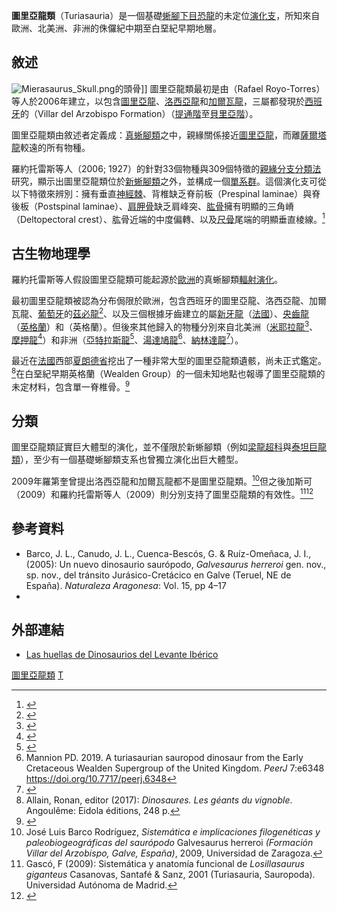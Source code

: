 {{Automatic taxobox
| taxon = Turiasauria
| authority = Royo-Torres ''et al.'', 2006
| fossil_range = [[侏羅紀|侏羅紀]]中期到[[白堊紀|白堊紀]]早期{{fossil_range|168|125}}
| image = Amanzia_reconstruction_%28cropped%29.png
| image_caption = [[阿曼茲龍|阿曼茲龍]]的骨骼重建圖，已知部位為藍色
| image2 = Colored Fig 36 Moabo Skeleton.tif
| image2_caption = [[摩押龍|摩押龍]]的骨架模型，錯誤裝上[[圓頂龍|圓頂龍]]似的頭骨
| subdivision_ranks = [[屬|屬]]<ref name="Holtz2008">Holtz, Thomas R. Jr. (2012) ''Dinosaurs: The Most Complete, Up-to-Date Encyclopedia for Dinosaur Lovers of All Ages,'' [http://www.geol.umd.edu/~tholtz/dinoappendix/HoltzappendixWinter2011.pdf Winter 2011 Appendix.] {{Wayback|url=http://www.geol.umd.edu/~tholtz/dinoappendix/HoltzappendixWinter2011.pdf |date=20170812011954 }}</ref>
| subdivision = 
* †[[阿曼茲龍屬|阿曼茲龍屬]] ''Amanzia''
* †[[亞特拉斯龍屬|亞特拉斯龍屬]]？ ''Atlasaurus''
* †[[央齒龍屬|央齒龍屬]]？ ''Cardiodon''
* †[[加爾瓦龍屬|加爾瓦龍屬]] ''Galveosaurus''
* †[[洛西亞龍屬|洛西亞龍屬]] ''Losillasaurus''
* †[[米耶拉龍屬|米耶拉龍屬]] ''Mierasaurus''
* †[[摩押龍屬|摩押龍屬]] ''Moabosaurus''
* †[[納林達龍屬|納林達龍屬]] ''Narindasaurus''
* †[[新牙龍屬|新牙龍屬]]？ ''Neosodon''
* †{{link-en|武裝龍屬|Oplosaurus}}？ ''Oplosaurus''
* †[[湯達鳩龍屬|湯達鳩龍屬]] ''Tendaguria''
* †[[圖里亞龍屬|圖里亞龍屬]] ''Turiasaurus''
* †[[塞比修斯基龍屬|茲必龍屬]] ''Zby''
}}

'''圖里亞龍類'''（Turiasauria）是一個基礎[[蜥腳下目|蜥腳下目]][[恐龍|恐龍]]的未定位[[演化支|演化支]]，所知來自歐洲、北美洲、非洲的侏儸紀中期至白堊紀早期地層。

==敘述==
[[File:Mierasaurus_Skull.png|left]]的頭骨]]
圖里亞龍類最初是由{{link-en|拉斐爾·羅約托雷斯|Rafael Royo-Torres}}（Rafael Royo-Torres）等人於2006年建立，以包含[[圖里亞龍|圖里亞龍]]、[[洛西亞龍|洛西亞龍]]和[[加爾瓦龍|加爾瓦龍]]，三屬都發現於[[西班牙|西班牙]]的{{link-en|阿爾索維斯波村組|Villar del Arzobispo Formation}}（Villar del Arzobispo Formation）（[[提通階|提通階]]至[[貝里亞階|貝里亞階]]）。

圖里亞龍類由敘述者定義成：[[真蜥腳類|真蜥腳類]]之中，親緣關係接近[[圖里亞龍|圖里亞龍]]，而離[[薩爾塔龍|薩爾塔龍]]較遠的所有物種。

羅約托雷斯等人（2006; 1927）的針對33個物種與309個特徵的[[親緣分支分類法|親緣分支分類法]]研究，顯示出圖里亞龍類位於[[新蜥腳類|新蜥腳類]]之外，並構成一個[[單系群|單系群]]。這個演化支可從以下特徵來辨別：擁有垂直[[神經棘|神經棘]]、背椎缺乏脊前板（Prespinal laminae）與脊後板（Postspinal laminae）、[[肩胛骨|肩胛骨]]缺乏肩峰突、[[肱骨|肱骨]]擁有明顯的三角嵴（Deltopectoral crest）、肱骨近端的中度偏轉、以及[[尺骨|尺骨]]尾端的明顯垂直棱線。<ref>{{cite journal|last=Royo-Torres|first= R. |author2=Cobos, A. |author3=Alcalá, L. |year=2006|title=A Giant European Dinosaur and a New Sauropod Clade|journal=Science|volume=314|issue=5807|pages=1925–1927 |doi=10.1126/science.1132885 |pmid=17185599|bibcode= 2006Sci...314.1925R }}</ref>

==古生物地理學==
羅約托雷斯等人假設圖里亞龍類可能起源於[[歐洲|歐洲]]的真蜥腳類[[輻射演化|輻射演化]]。

最初圖里亞龍類被認為分布侷限於歐洲，包含西班牙的圖里亞龍、洛西亞龍、加爾瓦龍、[[葡萄牙|葡萄牙]]的[[茲必龍|茲必龍]]<ref>{{cite journal |last1=Mateus |first1=Octávio |last2=Mannion |first2=Philip D. |last3=Upchurch |first3=Paul |title=Zby atlanticus, a new turiasaurian sauropod (Dinosauria, Eusauropoda) from the Late Jurassic of Portugal |journal=Journal of Vertebrate Paleontology |volume=34 |issue=3 |pages=618–634 |doi=10.1080/02724634.2013.822875 |date=16 April 2014}}</ref>、以及三個根據牙齒建立的屬[[新牙龍|新牙龍]]（[[法國|法國]]）、[[央齒龍|央齒龍]]（[[英格蘭|英格蘭]]）和{{link-en|武裝龍屬|Oplosaurus}}（英格蘭）。但後來其他歸入的物種分別來自北美洲（[[米耶拉龍|米耶拉龍]]<ref>{{cite journal |last=Royo-Torres |first=R. |last2=Upchurch |first2=P. |last3=Kirkland |first3=J.I. |last4=DeBlieux |first4=D.D. |last5=Foster |first5=J.R. |last6=Cobos |first6=A. |last7=Alcalá |first7=L. |year=2017 |title=Descendants of the Jurassic turiasaurs from Iberia found refuge in the Early Cretaceous of western USA |journal=Scientific Reports |volume=7 |issue=1 |pages=14311 |doi=10.1038/s41598-017-14677-2|pmid=29085006 |pmc=5662694 }}</ref>、[[摩押龍|摩押龍]]<ref>{{cite journal | last1 = Britt | first1 = B.B. | last2 = Scheetz | first2 = R.D. | last3 = Whiting | first3 = M.F. | last4 = Wilhite | first4 = D.R. | year = 2017 | title = ''Moabosaurus utahensis'', n. gen., n. sp., A New Sauropod From The Early Cretaceous (Aptian) of North America | journal = Contributions from the Museum of Paleontology, University of Michigan | volume = 32 | issue = 11 | pages = 189–243 | url = https://deepblue.lib.umich.edu/handle/2027.42/136227 | access-date = 2020-11-28 | archive-date = 2017-04-11 | archive-url = https://web.archive.org/web/20170411141207/https://deepblue.lib.umich.edu/handle/2027.42/136227 | dead-url = no }}</ref>）和非洲（[[亞特拉斯龍|亞特拉斯龍]]<ref>{{cite journal |first1=L. |last1=Xing |first2=T. |last2=Miyashita |first3=P. J. |last3=Currie |first4=H. |last4=You |first5=J. |last5=Zhang |first6=Z. |last6=Dong |title=A New Basal Eusauropod from the Middle Jurassic of Yunnan, China, and Faunal Compositions and Transitions of Asian Sauropodomorph Dinosaurs |journal=Acta Palaeontologica Polonica |volume=60 |issue=1 |date=2015 |pages=145–154 |doi=10.4202/app.2012.0151 }}</ref>、[[湯達鳩龍|湯達鳩龍]]<ref>Mannion PD. 2019. A turiasaurian sauropod dinosaur from the Early Cretaceous Wealden Supergroup of the United Kingdom. ''PeerJ'' 7:e6348 https://doi.org/10.7717/peerj.6348</ref>、[[納林達龍|納林達龍]]<ref>{{Cite journal|author1=Rafael Royo-Torres |author2=Alberto Cobos |author3=Pedro Mocho |author4=Luis Alcalá |year=2020 |title=Origin and evolution of turiasaur dinosaurs set by means of a new 'rosetta' specimen from Spain |journal=Zoological Journal of the Linnean Society |volume=Online edition |issue= |pages= |doi=10.1093/zoolinnean/zlaa091 }}</ref>）。

最近在[[法國|法國]]西部[[夏朗德省|夏朗德省]]挖出了一種非常大型的圖里亞龍類遺骸，尚未正式鑑定。<ref name=allain>Allain, Ronan, editor (2017): ''Dinosaures. Les géants du vignoble''. Angoulême: Eidola éditions, 248 p.</ref>在白堊紀早期英格蘭{{link-en|威爾登群|Wealden Group}}（Wealden Group）的一個未知地點也報導了圖里亞龍類的未定材料，包含單一脊椎骨。<ref>{{Cite journal|last=Mannion|first=Philip D.|date=2019-01-24|title=A turiasaurian sauropod dinosaur from the Early Cretaceous Wealden Supergroup of the United Kingdom|journal=PeerJ|language=en|volume=7|pages=e6348|doi=10.7717/peerj.6348|issn=2167-8359|pmc=6348093|pmid=30697494}}</ref>

==分類==
圖里亞龍類証實巨大體型的演化，並不僅限於新蜥腳類（例如[[梁龍超科|梁龍超科]]與[[泰坦巨龍類|泰坦巨龍類]]），至少有一個基礎蜥腳類支系也曾獨立演化出巨大體型。

2009年羅第奎曾提出洛西亞龍和加爾瓦龍都不是圖里亞龍類。<ref>José Luis Barco Rodríguez, ''Sistemática e implicaciones filogenéticas y paleobiogeográficas del saurópodo'' Galvesaurus herreroi ''(Formación Villar del Arzobispo, Galve, España)'', 2009, Universidad de Zaragoza.</ref>但之後加斯可（2009）和羅約托雷斯等人（2009）則分別支持了圖里亞龍類的有效性。<ref>Gascó, F (2009): Sistemática y anatomía funcional de ''Losillasaurus giganteus'' Casanovas, Santafé & Sanz, 2001 (Turiasauria, Sauropoda). Universidad Autónoma de Madrid.</ref><ref>{{cite journal | last1 = Royo-Torres | first1 = R. | last2 = Cobos | first2 = A. | last3 = Aberasturi | first3 = A. | last4 = Espilez | first4 = E. | last5 = Fierro | first5 = I. | last6 = González | first6 = A. | last7 = Luque | first7 = L. | last8 = Mampel | last9 = Alcalá | first9 = L. | year = 2009 | title = High European sauropod dinosaur diversity during Jurassic-Cretaceous transition in Riodeva (Teruel, Spain) | url = | journal = Palaeontology | volume = 52 | issue = 5| pages = 1009–1027 | doi=10.1111/j.1475-4983.2009.00898.x}}</ref>

==參考資料==
{{Reflist}}
*Barco, J. L., Canudo, J. L., Cuenca-Bescós, G. & Ruíz-Omeñaca, J. I., (2005): Un nuevo dinosaurio saurópodo, ''Galvesaurus herreroi'' gen. nov., sp. nov., del tránsito Jurásico-Cretácico en Galve (Teruel, NE de España). ''Naturaleza Aragonesa'': Vol. 15, pp 4–17
*{{cite journal|last=Casanovas|first= M. L. |author2=Santafe, J. V. |author3=Sanz, J. L.|year=2001|title=''Losillasaurus giganteus'', un nuevo saurópodo del tránsito Jurásico-Cretácico de la Cuenca de "Los Serranos" (Valencia, España)|journal=Paleontologia I Evolució|issue=32–33|pages=99–122}}

==外部連結==
*[http://www.dinoslevante.com Las huellas de Dinosaurios del Levante Ibérico] {{Wayback|url=http://www.dinoslevante.com/ |date=20080723150909 }}

{{Sauropodomorpha|B.}}
{{Taxonbar|from=Q3183209}}

[[Category:圖里亞龍類|圖里亞龍類]]
[[Category:2006年描述的分类群|T]]